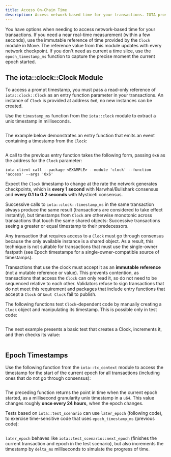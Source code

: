 ```yaml
---
title: Access On-Chain Time
description: Access network-based time for your transactions. IOTA provides a Clock module to capture near-real time or epoch time in your IOTA packages.
---
```


You have options when needing to access network-based time for your transactions. If you need a near real-time measurement (within a few seconds), use the immutable reference of time provided by the `Clock` module in Move. The reference value from this module updates with every network checkpoint. If you don't need as current a time slice, use the `epoch_timestamp_ms` function to capture the precise moment the current epoch started.

## The iota::clock::Clock Module

To access a prompt timestamp, you must pass a read-only reference of `iota::clock::Clock` as an entry function parameter in your transactions. An instance of `Clock` is provided at address `0x6`, no new instances can be created.

Use the `timestamp_ms` function from the `iota::clock` module to extract a unix timestamp in milliseconds.


```move file=<rootDir>/crates/iota-framework/packages/iota-framework/sources/clock.move#L29-L33
```

The example below demonstrates an entry function that emits an event containing a timestamp from the `Clock`:

```move file=<rootDir>/examples/move/basics/sources/clock.move#L5-L15
```

A call to the previous entry function takes the following form, passing `0x6` as the address for the `Clock` parameter:

```shell
iota client call --package <EXAMPLE> --module 'clock' --function 'access' --args '0x6'
```

Expect the `Clock` timestamp to change at the rate the network generates checkpoints, which is **every 1 second** with Narwhal/Bullshark consensus and **every 0.1 to 0.2 seconds** with Mysticeti consensus.

Successive calls to `iota::clock::timestamp_ms` in the same transaction always produce the same result (transactions are considered to take effect instantly), but timestamps from `Clock` are otherwise monotonic across transactions that touch the same shared objects: Successive transactions seeing a greater or equal timestamp to their predecessors.

Any transaction that requires access to a `Clock` must go through consensus because the only available instance is a shared object. As a result, this technique is not suitable for transactions that must use the single-owner fastpath (see Epoch timestamps for a single-owner-compatible source of timestamps).

Transactions that use the clock must accept it as an **immutable reference** (not a mutable reference or value). This prevents contention, as transactions that access the `Clock` can only read it, so do not need to be sequenced relative to each other. Validators refuse to sign transactions that do not meet this requirement and packages that include entry functions that accept a `Clock` or `&mut Clock` fail to publish.

The following functions test `Clock`-dependent code by manually creating a `Clock` object and manipulating its timestamp. This is possible only in test code:

```move file=<rootDir>/crates/iota-framework/packages/iota-framework/sources/clock.move#L65-L93
```

The next example presents a basic test that creates a Clock, increments it, and then checks its value:


```move file=<rootDir>/crates/iota-framework/packages/iota-framework/tests/clock_tests.move#L6-L22
```

## Epoch Timestamps

Use the following function from the `iota::tx_context` module to access the timestamp for the start of the current epoch for all transactions (including ones that do not go through consensus):

```move file=<rootDir>/crates/iota-framework/packages/iota-framework/sources/tx_context.move#L54-L56
```

The preceding function returns the point in time when the current epoch started, as a millisecond granularity unix timestamp in a `u64`. This value changes roughly **once every 24 hours**, when the epoch changes.

Tests based on `iota::test_scenario` can use `later_epoch` (following code), to exercise time-sensitive code that uses `epoch_timestamp_ms` (previous code):


```move file=<rootDir>/crates/iota-framework/packages/iota-framework/sources/test/test_scenario.move#L141-L148
```

`later_epoch` behaves like `iota::test_scenario::next_epoch` (finishes the current transaction and epoch in the test scenario), but also increments the timestamp by `delta_ms` milliseconds to simulate the progress of time.

<Quiz questions={questions} />
